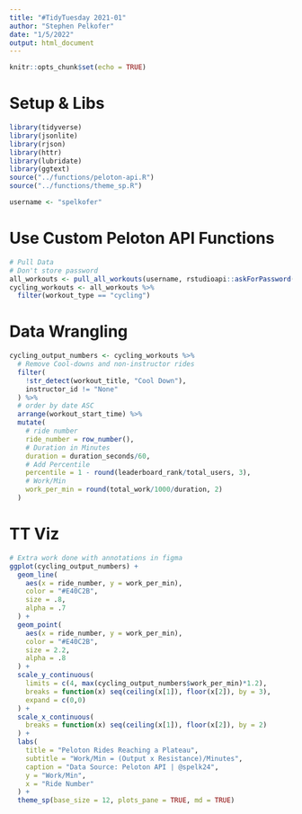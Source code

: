 ```yaml
---
title: "#TidyTuesday 2021-01"
author: "Stephen Pelkofer"
date: "1/5/2022"
output: html_document
---
```


```r
knitr::opts_chunk$set(echo = TRUE)
```

# Setup & Libs

```r
library(tidyverse)
library(jsonlite)
library(rjson)
library(httr)
library(lubridate)
library(ggtext)
source("../functions/peloton-api.R")
source("../functions/theme_sp.R")

username <- "spelkofer"
```

# Use Custom Peloton API Functions

```r
# Pull Data
# Don't store password
all_workouts <- pull_all_workouts(username, rstudioapi::askForPassword("Enter your pw"))
cycling_workouts <- all_workouts %>%
  filter(workout_type == "cycling")
```

# Data Wrangling

```r
cycling_output_numbers <- cycling_workouts %>% 
  # Remove Cool-downs and non-instructor rides
  filter(
    !str_detect(workout_title, "Cool Down"),
    instructor_id != "None"
  ) %>% 
  # order by date ASC
  arrange(workout_start_time) %>% 
  mutate(
    # ride number
    ride_number = row_number(),
    # Duration in Minutes
    duration = duration_seconds/60,
    # Add Percentile
    percentile = 1 - round(leaderboard_rank/total_users, 3),
    # Work/Min
    work_per_min = round(total_work/1000/duration, 2)
  )
```


# TT Viz

```r
# Extra work done with annotations in figma
ggplot(cycling_output_numbers) +
  geom_line(
    aes(x = ride_number, y = work_per_min),
    color = "#E40C2B",
    size = .8,
    alpha = .7
  ) +
  geom_point(
    aes(x = ride_number, y = work_per_min),
    color = "#E40C2B",
    size = 2.2,
    alpha = .8
  ) +
  scale_y_continuous(
    limits = c(4, max(cycling_output_numbers$work_per_min)*1.2),
    breaks = function(x) seq(ceiling(x[1]), floor(x[2]), by = 3),
    expand = c(0,0)
  ) +
  scale_x_continuous(
    breaks = function(x) seq(ceiling(x[1]), floor(x[2]), by = 2)
  ) +
  labs(
    title = "Peloton Rides Reaching a Plateau",
    subtitle = "Work/Min = (Output x Resistance)/Minutes",
    caption = "Data Source: Peloton API | @spelk24",
    y = "Work/Min",
    x = "Ride Number"
  ) +
  theme_sp(base_size = 12, plots_pane = TRUE, md = TRUE)
```

